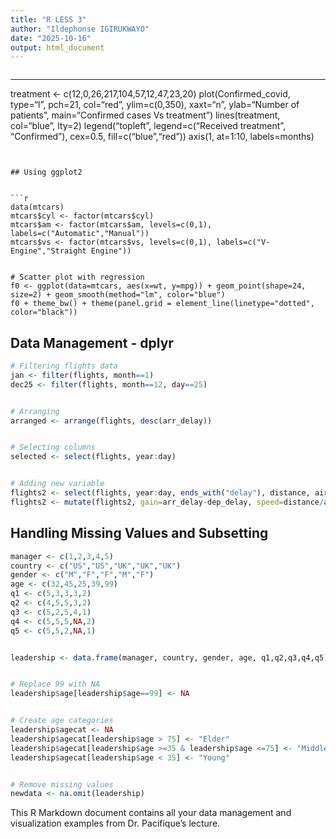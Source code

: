 ---
title: "R LESS 3"
author: "Ildephonse IGIRUKWAYO"
date: "2025-10-16"
output: html_document
---

```{r error= TRUE, setup, include=FALSE, echo=TRUE}

```

---
treatment <- c(12,0,26,217,104,57,12,47,23,20)
plot(Confirmed_covid, type="l", pch=21, col="red", ylim=c(0,350), xaxt="n", ylab="Number of patients", main="Confirmed cases Vs treatment")
lines(treatment, col="blue", lty=2)
legend("topleft", legend=c("Received treatment", "Confirmed"), cex=0.5, fill=c("blue","red"))
axis(1, at=1:10, labels=months)
```


## Using ggplot2


```{r ggplot_example, echo=TRUE}
data(mtcars)
mtcars$cyl <- factor(mtcars$cyl)
mtcars$am <- factor(mtcars$am, levels=c(0,1), labels=c("Automatic","Manual"))
mtcars$vs <- factor(mtcars$vs, levels=c(0,1), labels=c("V-Engine","Straight Engine"))


# Scatter plot with regression
f0 <- ggplot(data=mtcars, aes(x=wt, y=mpg)) + geom_point(shape=24, size=2) + geom_smooth(method="lm", color="blue")
f0 + theme_bw() + theme(panel.grid = element_line(linetype="dotted", color="black"))
```


## Data Management - dplyr


```{r dplyr_examples, echo=TRUE}
# Filtering flights data
jan <- filter(flights, month==1)
dec25 <- filter(flights, month==12, day==25)


# Arranging
arranged <- arrange(flights, desc(arr_delay))


# Selecting columns
selected <- select(flights, year:day)


# Adding new variable
flights2 <- select(flights, year:day, ends_with("delay"), distance, air_time)
flights2 <- mutate(flights2, gain=arr_delay-dep_delay, speed=distance/air_time*60)
```


## Handling Missing Values and Subsetting


```{r handling_missing, echo=TRUE}
manager <- c(1,2,3,4,5)
country <- c("US","US","UK","UK","UK")
gender <- c("M","F","F","M","F")
age <- c(32,45,25,39,99)
q1 <- c(5,3,3,3,2)
q2 <- c(4,5,5,3,2)
q3 <- c(5,2,5,4,1)
q4 <- c(5,5,5,NA,2)
q5 <- c(5,5,2,NA,1)


leadership <- data.frame(manager, country, gender, age, q1,q2,q3,q4,q5)


# Replace 99 with NA
leadership$age[leadership$age==99] <- NA


# Create age categories
leadership$agecat <- NA
leadership$agecat[leadership$age > 75] <- "Elder"
leadership$agecat[leadership$age >=35 & leadership$age <=75] <- "Middle Aged"
leadership$agecat[leadership$age < 35] <- "Young"


# Remove missing values
newdata <- na.omit(leadership)
```


This R Markdown document contains all your data management and visualization examples from Dr. Pacifique's lecture.